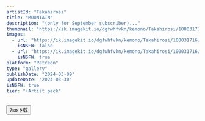 ```yaml
---
artistId: "Takahirosi"
title: "MOUNTAIN"
description: "(only for September subscriber)..."
thumbnail: "https://ik.imagekit.io/dgfwhfvkn/kemono/Takahirosi/100031716/p22_1_ori_1_vNK7gaKu3.avif?updatedAt=1737608403094"
images:
  - url: "https://ik.imagekit.io/dgfwhfvkn/kemono/Takahirosi/100031716/p22_1_ori_1_vNK7gaKu3.avif?updatedAt=1737608403094"
    isNSFW: false
  - url: "https://ik.imagekit.io/dgfwhfvkn/kemono/Takahirosi/100031716/p22_1_ori_8_JggiGcLam.avif?updatedAt=1737608402907"
    isNSFW: true
platform: "Patreon"
type: "gallery"
publishDate: "2024-03-09"
updateDate: "2024-03-30"
isNSFW: true
tier: "+Artist pack"
---
```



<Button
      isExternal
      isBlock
      variant="flat"
      color="foreground"
      as={Link}
      href="https://pan.7so.top/f/NOEZuj/_1_MOUNTAIN.7z"
    >
      7so下载
    </Button>